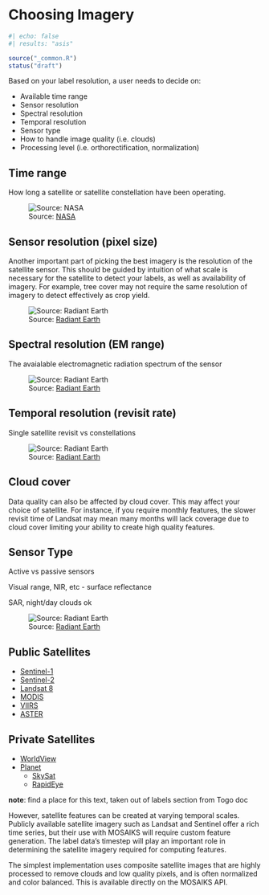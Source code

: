 # Choosing Imagery

```r
#| echo: false
#| results: "asis"

source("_common.R")
status("draft")
```
Based on your label resolution, a user needs to decide on:

- Available time range
- Sensor resolution
- Spectral resolution
- Temporal resolution
- Sensor type
- How to handle image quality (i.e. clouds)
- Processing level (i.e. orthorectification, normalization)

## Time range

How long a satellite or satellite constellation have been operating. 

![Source: [NASA](https://landsat.gsfc.nasa.gov/satellites/timeline/)](images/nasa_landsat_timeline.png)

## Sensor resolution (pixel size)

Another important part of picking the best imagery is the resolution of the satellite sensor. This should be guided by intuition of what scale is necessary for the satellite to detect your labels, as well as availability of imagery. For example, tree cover may not require the same resolution of imagery to detect effectively as crop yield. 

![Source: [Radiant Earth](https://medium.com/radiant-earth-insights/observing-the-earth-fueling-global-development-solutions-1c69fd5632bc)](images/radiant_earth_spatial_res.jpeg)

## Spectral resolution (EM range)

The avaialable electromagnetic radiation spectrum of the sensor

![Source: [Radiant Earth](https://medium.com/radiant-earth-insights/observing-the-earth-fueling-global-development-solutions-1c69fd5632bc)](images/radiant_earth_spectral_res.jpeg)

## Temporal resolution (revisit rate)

Single satellite revisit vs constellations

![Source: [Radiant Earth](https://medium.com/radiant-earth-insights/observing-the-earth-fueling-global-development-solutions-1c69fd5632bc)](images/radiant_earth_temporal_res.jpeg)

## Cloud cover
 
Data quality can also be affected by cloud cover. This may affect your choice of satellite. For instance, if you require monthly features, the slower revisit time of Landsat may mean many months will lack coverage due to cloud cover limiting your ability to create high quality features. 

## Sensor Type

Active vs passive sensors

Visual range, NIR, etc - surface reflectance

SAR, night/day clouds ok

![Source: [Radiant Earth](https://medium.com/radiant-earth-insights/observing-the-earth-fueling-global-development-solutions-1c69fd5632bc)](images/radiant_earth_active_passive.jpeg)


## Public Satellites {#sec-satellite-public}

- [Sentinel-1](https://sentinel.esa.int/web/sentinel/missions/sentinel-1)
- [Sentinel-2](https://sentinel.esa.int/web/sentinel/missions/sentinel-2)
- [Landsat 8](https://www.usgs.gov/land-resources/nli/landsat/landsat-8)
- [MODIS](https://modis.gsfc.nasa.gov/)
- [VIIRS](https://www.ngdc.noaa.gov/eog/viirs/download_dnb_composites.html)
- [ASTER](https://asterweb.jpl.nasa.gov/)

## Private Satellites {#sec-satellite-private}

- [WorldView](https://www.maxar.com/products/satellite-imagery/worldview)
- [Planet](https://www.planet.com/)
    - [SkySat](https://www.planet.com/products/skysat-imagery/)
    - [RapidEye](https://www.planet.com/products/rapideye/)



**note**: find a place for this text, taken out of labels section from Togo doc 

However, satellite features can be created at varying temporal scales. Publicly available satellite imagery such as Landsat and Sentinel offer a rich time series, but their use with MOSAIKS will require custom feature generation. The label data’s timestep will play an important role in determining the satellite imagery required for computing features. 

The simplest implementation uses composite satellite images that are highly processed to remove clouds and low quality pixels, and is often normalized and color balanced. This is available directly on the MOSAIKS API. 


